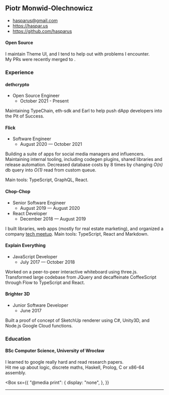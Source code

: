 

<PageLayout>
<Box
  as="main"
  sx={{
    pt: 4,
    "@media print": { 
      a: { textDecoration: "none !important" }
    }
  }}
>


## Piotr Monwid-Olechnowicz

- [hasparus@gmail.com](mailto:hasparus@gmail.com)
- https://haspar.us
- https://github.com/hasparus

#### Open Source

I maintain Theme UI, and I tend to help out with problems I encounter.
My&nbsp;PRs were recently merged to <LastContributions />.

### Experience

#### dethcrypto

- Open Source Engineer
  - October 2021 - Present

Maintaining TypeChain, eth-sdk and Earl to help push dApp developers into
the Pit of Success.

#### Flick

- Software Engineer
  - August 2020 — October 2021

Building a suite of apps for social media managers and influencers.
Maintaining internal tooling, including codegen plugins, shared libraries
and release automation. Decreased database costs by 8 times by changing
_O(n)_ db query into _O(1)_ read from custom queue.

Main tools: TypeScript, GraphQL, React.

#### Chop-Chop

- Senior Software Engineer
  - August 2019 — August 2020
- React Developer
  - December 2018 — August 2019

I built libraries, web apps (mostly for real estate marketing), and
organized a company [tech meetup][chop-chop academy]. Main tools:
TypeScript, React and Markdown.

[chop-chop academy]: https://www.meetup.com/pl-PL/Chop-Chop-Academy-Web-Apps

#### Explain Everything

- JavaScript Developer
  - July 2017 — October 2018

Worked on a peer-to-peer interactive whiteboard using three.js. Transformed
large codebase from JQuery and decaffeinate CoffeeScript through Flow to
TypeScript and React.

#### Brighter 3D

- Junior Software Developer
  - June 2017

Built a proof of concept of SketchUp renderer using C#, Unity3D, and Node.js
Google Cloud functions.

### Education

#### BSc Computer Science, University of Wrocław

I learned to google really hard and read research papers.
Hit&nbsp;me&nbsp;up&nbsp;about&nbsp;logic, discrete maths, Haskell, Prolog,
C or x86-64 assembly.

</Box>


<Box
  sx={{
    "@media print": {
      display: "none",
    },
  }}
>
  <hr />
  <PrintItButton />
</Box>

</PageLayout>

